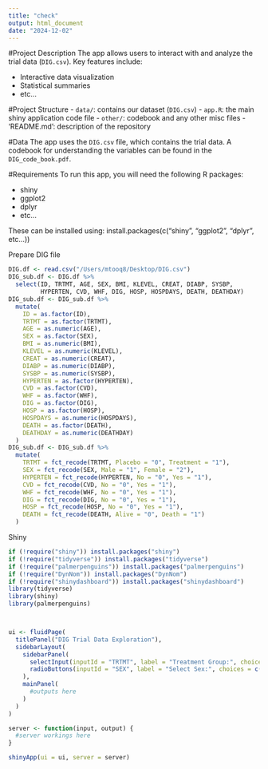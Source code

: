 ```yaml
---
title: "check"
output: html_document
date: "2024-12-02"
---
```


#Project Description
The app allows users to interact with and analyze the trial data (`DIG.csv`). Key features include:

- Interactive data visualization
- Statistical summaries
- etc...

#Project Structure
- `data/`: contains our dataset (`DIG.csv`)
- `app.R`: the main shiny application code file
- `other/`: codebook and any other misc files
- 'README.md': description of the repository

#Data
The app uses the `DIG.csv` file, which contains the trial data. A codebook for understanding the variables can be found in the `DIG_code_book.pdf`.

#Requirements
To run this app, you will need the following R packages:

- shiny
- ggplot2
- dplyr
- etc...

These can be installed using:
install.packages(c("shiny", "ggplot2", "dplyr", etc...))

Prepare DIG file

```r
DIG.df <- read.csv("/Users/mtooq8/Desktop/DIG.csv")
DIG_sub.df <- DIG.df %>%
  select(ID, TRTMT, AGE, SEX, BMI, KLEVEL, CREAT, DIABP, SYSBP, 
         HYPERTEN, CVD, WHF, DIG, HOSP, HOSPDAYS, DEATH, DEATHDAY)
DIG_sub.df <- DIG_sub.df %>%
  mutate(
    ID = as.factor(ID),
    TRTMT = as.factor(TRTMT),
    AGE = as.numeric(AGE),
    SEX = as.factor(SEX),
    BMI = as.numeric(BMI),
    KLEVEL = as.numeric(KLEVEL),
    CREAT = as.numeric(CREAT),
    DIABP = as.numeric(DIABP),
    SYSBP = as.numeric(SYSBP),
    HYPERTEN = as.factor(HYPERTEN),
    CVD = as.factor(CVD),
    WHF = as.factor(WHF),
    DIG = as.factor(DIG),
    HOSP = as.factor(HOSP),
    HOSPDAYS = as.numeric(HOSPDAYS),
    DEATH = as.factor(DEATH),
    DEATHDAY = as.numeric(DEATHDAY)
  )
DIG_sub.df <- DIG_sub.df %>%
  mutate(
    TRTMT = fct_recode(TRTMT, Placebo = "0", Treatment = "1"),
    SEX = fct_recode(SEX, Male = "1", Female = "2"),
    HYPERTEN = fct_recode(HYPERTEN, No = "0", Yes = "1"),
    CVD = fct_recode(CVD, No = "0", Yes = "1"),
    WHF = fct_recode(WHF, No = "0", Yes = "1"),
    DIG = fct_recode(DIG, No = "0", Yes = "1"),
    HOSP = fct_recode(HOSP, No = "0", Yes = "1"),
    DEATH = fct_recode(DEATH, Alive = "0", Death = "1")
  )
```

Shiny

```r
if (!require("shiny")) install.packages("shiny")
if (!require("tidyverse")) install.packages("tidyverse")
if (!require("palmerpenguins")) install.packages("palmerpenguins")
if (!require("DynNom")) install.packages("DynNom")
if (!require("shinydashboard")) install.packages("shinydashboard")
library(tidyverse)
library(shiny)
library(palmerpenguins)



ui <- fluidPage(
  titlePanel("DIG Trial Data Exploration"),
  sidebarLayout(
    sidebarPanel(
      selectInput(inputId = "TRTMT", label = "Treatment Group:", choices = c("Placebo", "Treatment"), multiple = FALSE),
      radioButtons(inputId = "SEX", label = "Select Sex:", choices = c("Male", "Female"), inline = T)
    ),
    mainPanel(
      #outputs here
    )
  )
)

server <- function(input, output) {
  #server workings here
}

shinyApp(ui = ui, server = server)

```
